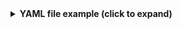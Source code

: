 <details>
<summary><b>YAML file example (click to expand)</b></summary>
```yaml showLineNumbers
blueprint: team
identifier: team
title: development_team
properties:
    description: Development team
    slack_channel_name: development-team
```
</details>